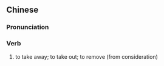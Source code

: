 {{also|除却}}
==Chinese==
{{zh-forms|s=除却}}

===Pronunciation===
{{zh-pron
|m=chúquè
|cat=v
}}

===Verb===
{{zh-verb}}

# {{lb|zh|literary}} to take away; to take out; to remove (from consideration)